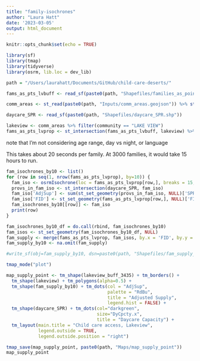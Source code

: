 ```yaml
---
title: "family-isochrones"
author: "Laura Hatt"
date: '2023-03-05'
output: html_document
---
```


```r
knitr::opts_chunk$set(echo = TRUE)
```

```r
library(sf)
library(tmap)
library(tidyverse)
library(osrm, lib.loc = dev_lib)

path = "/Users/laurahatt/Documents/GitHub/child-care-deserts/"
```

```r
fams_as_pts_lvbuff <- read_sf(paste0(path, "Shapefiles/families_as_points_lakeview.shp"))

comm_areas <- st_read(paste0(path, "Inputs/comm_areas.geojson")) %>% st_transform("EPSG:3435")

daycare_SPR <- read_sf(paste0(path, "Shapefiles/daycare_SPR.shp"))
```


```r
lakeview <- comm_areas %>% filter(community == "LAKE VIEW")
fams_as_pts_lvprop <- st_intersection(fams_as_pts_lvbuff, lakeview) %>% select(FID)
```


note that I'm not considering age range, day vs night, or language


This takes about 20 seconds per family. At 3000 families, it would take 15 hours to run. 

```r
fam_isochrones_by10 <- list()
for (row in seq(1, nrow(fams_as_pts_lvprop), by=10)) {
  fam_iso <- osrmIsochrone(loc = fams_as_pts_lvprop[row,], breaks = 15, osrm.profile="foot")
  provs_in_fam_iso <- st_intersection(daycare_SPR, fam_iso)
  fam_iso['AdjSup'] <- sum(st_set_geometry(provs_in_fam_iso, NULL)['SPR'])
  fam_iso['FID'] <- st_set_geometry(fams_as_pts_lvprop[row,], NULL)['FID']
  fam_isochrones_by10[[row]] <- fam_iso
  print(row)
}

fam_isochrones_by10_df = do.call(rbind, fam_isochrones_by10)
fam_isos <- st_set_geometry(fam_isochrones_by10_df, NULL)
fam_supply <- merge(fams_as_pts_lvprop, fam_isos, by.x = 'FID', by.y = 'FID', all.x = TRUE)
fam_supply_by10 <- na.omit(fam_supply)
```

```r
#write_sf(obj=fam_supply_by10, dsn=paste0(path, "Shapefiles/fam_supply_by10.shp"))
```

```r
tmap_mode("plot")

map_supply_point <- tm_shape(lakeview_buff_3435) + tm_borders() +
  tm_shape(lakeview) + tm_polygons(alpha=0.5) +
  tm_shape(fam_supply_by10) + tm_dots(col = "AdjSup", 
                                      palette = "RdBu",  
                                      title = "Adjusted Supply", 
                                      legend.hist = FALSE) +
  tm_shape(daycare_SPR) + tm_dots(col="darkgreen", 
                                  size="DyCpcty.x",
                                  title = "Daycare Capacity") +
  tm_layout(main.title = "Child care access, Lakeview",
            legend.outside = TRUE,
            legend.outside.position = "right")

tmap_save(map_supply_point, paste0(path, "Maps/map_supply_point"))
map_supply_point
```

